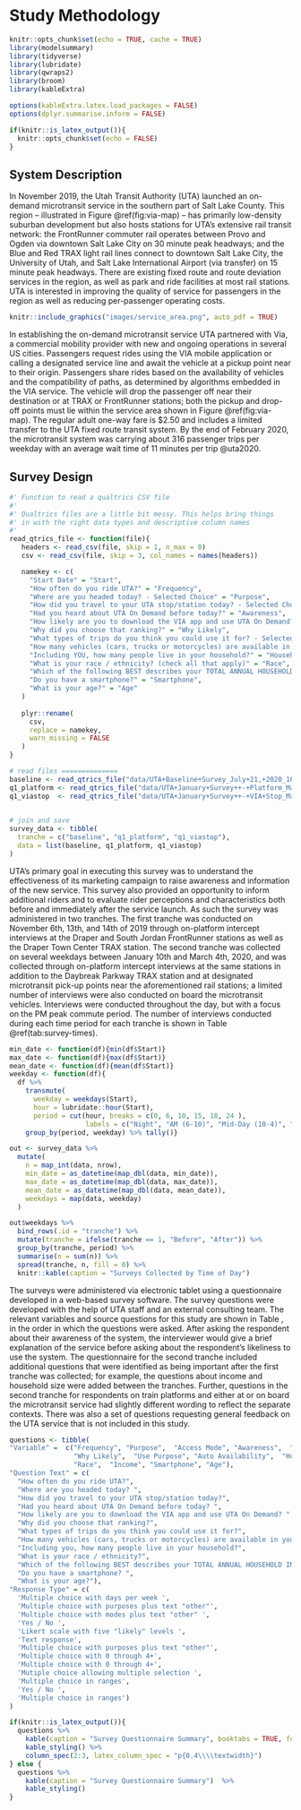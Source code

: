 # Study Methodology

```r
knitr::opts_chunk$set(echo = TRUE, cache = TRUE)
library(modelsummary)
library(tidyverse)
library(lubridate)
library(qwraps2)
library(broom)
library(kableExtra)

options(kableExtra.latex.load_packages = FALSE)
options(dplyr.summarise.inform = FALSE)

if(knitr::is_latex_output()){
  knitr::opts_chunk$set(echo = FALSE)
}
```


## System Description
In November 2019, the Utah Transit Authority (UTA) launched an on-demand
microtransit service in the southern part of Salt Lake County. This region –
illustrated in Figure \@ref(fig:via-map) – has primarily low-density suburban
development but also hosts stations for UTA's extensive rail transit network:
the FrontRunner commuter rail operates between Provo and Ogden via downtown Salt
Lake City on 30 minute peak headways; and the Blue and Red TRAX light rail lines
connect to downtown Salt Lake City, the University of Utah, and Salt Lake
International Airport (via transfer) on 15 minute peak headways. There are
existing fixed route and route deviation services in the region, as well as park
and ride facilities at most rail stations. UTA is interested in improving the
quality of service for passengers in the region as well as reducing
per-passenger operating costs.

```r
knitr::include_graphics("images/service_area.png", auto_pdf = TRUE)
```

In establishing the on-demand microtransit service UTA partnered with Via, a
commercial mobility provider with new and ongoing operations in several US
cities. Passengers request rides using the VIA mobile application or calling a
designated service line and await the vehicle at a pickup point near to their
origin. Passengers share rides based on the availability of vehicles and the
compatibility of paths, as determined by algorithms embedded in the VIA service.
The vehicle will drop the passenger off near their destination or at TRAX or
FrontRunner stations; both the pickup and drop-off points must lie within the
service area shown in Figure \@ref(fig:via-map). The regular adult one-way fare
is \$2.50 and includes a limited transfer to the UTA fixed route transit system.
By the end of February 2020, the microtransit system was carrying about 316
passenger trips per weekday with an average wait time of 11 minutes per trip
@uta2020.

## Survey Design

```r
#' Function to read a qualtrics CSV file
#' 
#' Qualtrics files are a little bit messy. This helps bring things 
#' in with the right data types and descriptive column names
#'
read_qtrics_file <- function(file){
   headers <- read_csv(file, skip = 1, n_max = 0) 
   csv <- read_csv(file, skip = 3, col_names = names(headers))

   namekey <- c(
     "Start Date" = "Start",
     "How often do you ride UTA?" = "Frequency",
     "Where are you headed today? - Selected Choice" = "Purpose",
     "How did you travel to your UTA stop/station today? - Selected Choice" = "Access Mode",
     "Had you heard about UTA On Demand before today?" = "Awareness",
     "How likely are you to download the VIA app and use UTA On Demand? - 1" = "Likeliness",
     "Why did you choose that ranking?" = "Why Likely",
     "What types of trips do you think you could use it for? - Selected Choice" = "Use Purpose",
     "How many vehicles (cars, trucks or motorcycles) are available in your household?" = "Auto Availability",
     "Including YOU, how many people live in your household?" = "Household Size",
     "What is your race / ethnicity? (check all that apply)" = "Race",
     "Which of the following BEST describes your TOTAL ANNUAL HOUSEHOLD INCOME in 2019 before taxes?" = "Income",
     "Do you have a smartphone?" = "Smartphone",
     "What is your age?" = "Age"
   )
   
   plyr::rename(
     csv,
     replace = namekey,
     warn_missing = FALSE
   )
}

# read files ==============
baseline <- read_qtrics_file("data/UTA+Baseline+Survey_July+21,+2020_16.23.zip")
q1_platform <- read_qtrics_file("data/UTA+January+Survey++-+Platform_March+16,+2020_14.07.zip")
q1_viastop  <- read_qtrics_file("data/UTA+January+Survey++-+VIA+Stop_March+16,+2020_14.07.zip")
  

# join and save
survey_data <- tibble(
  tranche = c("baseline", "q1_platform", "q1_viastop"),
  data = list(baseline, q1_platform, q1_viastop)
)  

```


UTA’s primary goal in executing this survey was to understand the effectiveness
of its marketing campaign to raise awareness and information of the new service.
This survey also provided an opportunity to inform additional riders and to
evaluate rider perceptions and characteristics both before and immediately after
the service launch. As such the survey was administered in two tranches. The
first tranche was conducted on November 6th, 13th, and 14th of 2019 through
on-platform intercept interviews at the Draper and South Jordan FrontRunner
stations as well as the Draper Town Center TRAX station. The second tranche was
collected on several weekdays between January 10th and March 4th, 2020, and was
collected through on-platform intercept interviews at the same stations in
addition to the Daybreak Parkway TRAX station and at designated microtransit
pick-up points near the aforementioned rail stations; a limited number of
interviews were also conducted on board the microtransit vehicles. Interviews
were conducted throughout the day, but with a focus on the PM peak commute
period. The number of interviews conducted during each time period for each
tranche is shown in Table \@ref(tab:survey-times).


```r
min_date <- function(df){min(df$Start)}
max_date <- function(df){max(df$Start)}
mean_date <- function(df){mean(df$Start)}
weekday <- function(df){
  df %>%
    transmute(
      weekday = weekdays(Start),
      hour = lubridate::hour(Start),
      period = cut(hour, breaks = c(0, 6, 10, 15, 18, 24 ), 
                   labels = c("Night", "AM (6-10)", "Mid-Day (10-4)", "PM (4-7)", "Evening (7-Midnight)"))) %>%
    group_by(period, weekday) %>% tally()}

out <- survey_data %>%
  mutate(
    n = map_int(data, nrow),
    min_date = as_datetime(map_dbl(data, min_date)),
    max_date = as_datetime(map_dbl(data, max_date)),
    mean_date = as_datetime(map_dbl(data, mean_date)),
    weekdays = map(data, weekday)
  )

out$weekdays %>%
  bind_rows(.id = "tranche") %>%
  mutate(tranche = ifelse(tranche == 1, "Before", "After")) %>%
  group_by(tranche, period) %>%
  summarise(n = sum(n)) %>%
  spread(tranche, n, fill = 0) %>%
  knitr::kable(caption = "Surveys Collected by Time of Day")
```


The surveys were administered via electronic tablet using a questionnaire
developed in a web-based survey software. The survey questions were developed
with the help of UTA staff and an external consulting team. The relevant
variables and source questions for this study are shown in Table
\ref{tab:survey-summary}, in the order in which the questions were asked. After
asking the respondent about their awareness of the system, the interviewer would
give a brief explanation of the service before asking about the respondent’s
likeliness to use the system. The questionnaire for the second tranche included
additional questions that were identified as being important after the first
tranche was collected; for example, the questions about income and household
size were added between the tranches. Further, questions in the second tranche
for respondents on train platforms and either at or on board the microtransit
service had slightly different wording to reflect the separate contexts. There
was also a set of questions requesting general feedback on the UTA service that
is not included in this study.


```r
questions <- tibble(
"Variable" =  c("Frequency", "Purpose",  "Access Mode", "Awareness",  "Likeliness",
                "Why Likely",  "Use Purpose", "Auto Availability",  "Household Size", 
                "Race",  "Income", "Smartphone", "Age"),
"Question Text" = c(
  "How often do you ride UTA?",
  "Where are you headed today? ",
  "How did you travel to your UTA stop/station today?", 
  "Had you heard about UTA On Demand before today? ", 
  "How likely are you to download the VIA app and use UTA On Demand? ",
  "Why did you choose that ranking?",
  "What types of trips do you think you could use it for?", 
  "How many vehicles (cars, trucks or motorcycles) are available in your household?",
  "Including you, how many people live in your household?", 
  "What is your race / ethnicity?", 
  "Which of the following BEST describes your TOTAL ANNUAL HOUSEHOLD INCOME in 2019 before taxes?",
  "Do you have a smartphone? ", 
  "What is your age?"),
"Response Type" = c(
  'Multiple choice with days per week ',
  'Multiple choice with purposes plus text "other"',
  'Multiple choice with modes plus text "other" ',
  'Yes / No ',
  'Likert scale with five "likely" levels ',
  'Text response',
  'Multiple choice with purposes plus text "other"',
  'Multiple choice with 0 through 4+',
  'Multiple choice with 0 through 4+',
  'Mutiple choice allowing multiple selection ',
  'Multiple choice in ranges',
  'Yes / No ',
  'Multiple choice in ranges')
) 

if(knitr::is_latex_output()){
  questions %>%
    kable(caption = "Survey Questionnaire Summary", booktabs = TRUE, format = "latex")  %>%
    kable_styling() %>%
    column_spec(2:3, latex_column_spec = "p{0.4\\\\textwidth}")
} else {
  questions %>%
    kable(caption = "Survey Questionnaire Summary")  %>%
    kable_styling()
}

```

